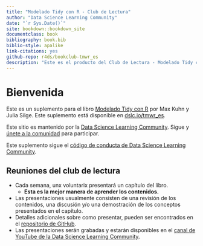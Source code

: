 ```yaml
--- 
title: "Modelado Tidy con R - Club de Lectura"
author: "Data Science Learning Community"
date: "`r Sys.Date()`"
site: bookdown::bookdown_site
documentclass: book
bibliography: book.bib
biblio-style: apalike
link-citations: yes
github-repo: r4ds/bookclub-tmwr_es
description: "Este es el producto del Club de Lectura - Modelado Tidy con R de Data Science Learning Community."
---
```


# Bienvenida {-}

Este es un suplemento para el libro [Modelado Tidy con R](https://www.tmwr.org/) por Max Kuhn y Julia Silge.
Este suplemento está disponible en [dslc.io/tmwr_es](https://dslc.io/tmwr_es).

Este sitio es mantenido por la [Data Science Learning Community](https://dslc.io). Sigue y [únete a la comunidad](https://dslc.io/join) para participar.

Este suplemento sigue el [código de conducta de Data Science Learning Community](https://dslc.io/conduct).

## Reuniones del club de lectura {-}

- Cada semana, unx voluntarix presentará un capítulo del libro.
  - **Esta es la mejor manera de aprender los contenidos.**
- Las presentaciones usualmente consisten de una revisión de los contenidos, una discusión y/o una demostración de los conceptos presentados en el capítulo.
- Detalles adicionales sobre como presentar, pueden ser encontrados en el [repositorio de GitHub](https://github.com/r4ds/bookclub-tmwr).
- Las presentaciones serán grabadas y estarán disponibles en el [canal de YouTube de la Data Science Learning Community](https://dslc.io/youtube).
